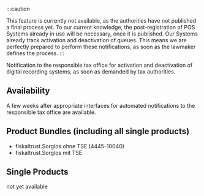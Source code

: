 :::caution 

This feature is currently not available, as the authorities have not published a final process yet. To our current knowledge, the post-registration of POS Systems already in use will be necessary, once it is published.
Our Systems already track activation and deactivation of queues. This means we are perfectly prepared to perform these notifications, as soon as the lawmaker defines the process.
:::

Notification to the responsible tax office for activation and deactivation of digital recording systems, as soon as demanded by tax authorities. 

## Availability

A few weeks after appropriate interfaces for automated notifications to the responsible tax office are available.

## Product Bundles (including all single products)

- fiskaltrust.Sorglos ohne TSE (4445-10040)
- fiskaltrust.Sorglos mit TSE

## Single Products

not yet available